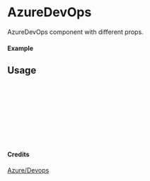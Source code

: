 
<Meta of={AzureDevOps} title="Azure/Devops/AzureDevOps" />

# AzureDevOps

AzureDevOps component with different props.

#### Example

<Canvas of={AzureDevOps.Primary} />

## Usage

```ts
import { AzureDevOps } from "yadl-ui";

const Example = () => {
  return (
      <AzureDevOps />
  );
};

export default Example;
```

#### Credits
[Azure/Devops](https://learn.microsoft.com/en-us/azure/architecture/icons/)

